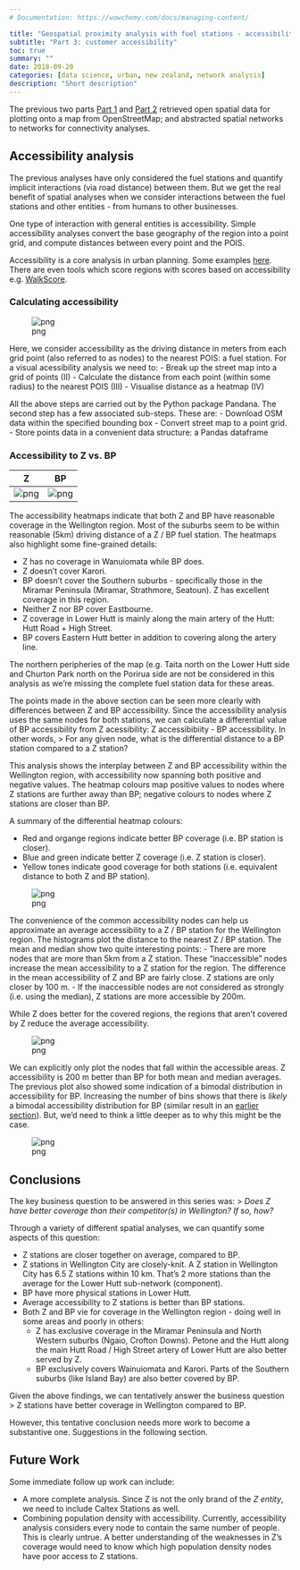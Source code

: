 ```yaml
---
# Documentation: https://wowchemy.com/docs/managing-content/

title: "Geospatial proximity analysis with fuel stations - accessibility"
subtitle: "Part 3: customer accessibility"
toc: true
summary: ""
date: 2018-09-20
categories: [data science, urban, new zealand, network analysis]
description: "Short description"
---
```


The previous two parts [Part 1](https://shriv.github.io/Fuel-Stations-Analysis-Part-1/) and [Part 2](https://shriv.github.io/Fuel-Stations-Analysis-Part-2/) retrieved open spatial data for plotting onto a map from OpenStreetMap; and abstracted spatial networks to networks for connectivity analyses.

## Accessibility analysis
The previous analyses have only considered the fuel stations and quantify implicit interactions (via road distance) between them. But we get the real benefit of spatial analyses when we consider interactions between the fuel stations and other entities - from humans to other businesses.

One type of interaction with general entities is accessibility. Simple accessibility analyses convert the base geography of the region into a point grid, and compute distances between every point and the POIS.

Accessibility is a core analysis in urban planning. Some examples [here](https://www.slideshare.net/DimkaG/transitaccess-27460698). There are even tools which score regions with scores based on accessibility
e.g. [WalkScore](https://www.walkscore.com/).

### Calculating accessibility
![png](accessibility-analysis-schematic.png)

Here, we consider accessibility as the driving distance in meters from each grid point (also referred to as nodes) to the nearest POIS: a fuel station. For a visual acessibility analysis we need to:
- Break up the street map into a grid of points (II)
- Calculate the distance from each point (within some radius) to the nearest POIS (III)
- Visualise distance as a heatmap (IV)

All the above steps are carried out by the Python package Pandana. The second step has a few associated sub-steps. These are:
- Download OSM data within the specified bounding box
- Convert street map to a point grid.
- Store points data in a convenient data structure: a Pandas dataframe

### Accessibility to Z vs. BP

| Z | BP 
| --- | --- 
|![png](Fuel_Stations_Analysis_64_0.png)|![png](Fuel_Stations_Analysis_65_0.png)


The accessibility heatmaps indicate that both Z and BP have reasonable coverage in the Wellington region. Most of the suburbs seem to be within reasonable (5km) driving distance of a Z / BP fuel station. The heatmaps also highlight some fine-grained details:

- Z has no coverage in Wanuiomata while BP does.
- Z doesn't cover Karori.
- BP doesn't cover the Southern suburbs - specifically those in the Miramar Peninsula (Miramar, Strathmore, Seatoun). Z has excellent coverage in this region.
- Neither Z nor BP cover Eastbourne.
- Z coverage in Lower Hutt is mainly along the main artery of the Hutt: Hutt Road + High Street.
- BP covers Eastern Hutt better in addition to covering along the artery line.

The northern peripheries of the map (e.g. Taita north on the Lower Hutt side and Churton Park north on the Porirua side are not be considered in this analysis as we're missing the complete fuel station data for these areas.

The points made in the above section can be seen more clearly with differences between Z and BP accessibility. Since the accessibility analysis uses the same nodes for both stations, we can calculate a differential value of BP accessibility from Z acessibility: Z accessibibiity - BP accessibility. In other words,
> For any given node, what is the differential distance to a BP station compared to a Z station?

This analysis shows the interplay between Z and BP accessibility within the Wellington region, with accessibility now spanning both positive and negative values. The heatmap colours map positive values to nodes where Z stations are further away than BP; negative colours to nodes where Z stations are closer than BP.

A summary of the differential heatmap colours:

- Red and organge regions indicate better BP coverage (i.e. BP station is closer).
- Blue and green indicate better Z coverage (i.e. Z station is closer).
- Yellow tones indicate good coverage for both stations (i.e. equivalent distance to both Z and BP station).

![png](Fuel_Stations_Analysis_67_0.png)

The convenience of the common accessibility nodes can help us approximate an average accessibility to a Z / BP station for the Wellington region. The histograms plot the distance to the nearest Z / BP station. The mean and median show two quite interesting points:
- There are more nodes that are more than 5km from a Z station. These "inaccessible" nodes increase the mean accessibility to a Z station for the region. The difference in the mean accessibility of Z and BP are fairly close.  Z stations are only closer by 100 m.
- If the inaccessible nodes are not considered as strongly (i.e. using the median), Z stations are more accessible by 200m.

While Z does better for the covered regions, the regions that aren't covered by Z reduce the average accessibility.  

![png](Fuel_Stations_Analysis_70_1.png)


We can explicitly only plot the nodes that fall within the accessible areas. Z accessibility is 200 m better than BP for both mean and median averages. The previous plot also showed some indication of a bimodal distribution in accessibility for BP. Increasing the number of bins shows that there is *likely* a bimodal accessibility distribution for BP (similar result in an [earlier section](#Competitor-Analysis)). But, we'd need to think a little deeper as to why this might be the case.

![png](Fuel_Stations_Analysis_72_0.png)


## Conclusions
The key business question to be answered in this series was:
> *Does Z have better coverage than their competitor(s) in Wellington? If so, how?*

Through a variety of different spatial analyses, we can quantify some aspects of this question:

- Z stations are closer together on average, compared to BP.
- Z stations in Wellington City are closely-knit. A Z station in Wellington City has 6.5 Z stations within 10 km. That's 2 more stations than the average for the Lower Hutt sub-network (component).    
- BP have more physical stations in Lower Hutt.
- Average accessibility to Z stations is better than BP stations.
- Both Z and BP vie for coverage in the Wellington region - doing well in some areas and poorly in others:
    - Z has exclusive coverage in the Miramar Peninsula and North Western suburbs (Ngaio, Crofton Downs). Petone and the Hutt along the main Hutt Road / High Street artery of Lower Hutt are also better served by Z.
    - BP exclusively covers Wainuiomata and Karori. Parts of the Southern suburbs (like Island Bay) are also better covered by BP.

Given the above findings, we can tentatively answer the business question
> Z stations have better coverage in Wellington compared to BP.

However, this tentative conclusion needs more work to become a substantive one. Suggestions in the following section.

## Future Work
Some immediate follow up work can include:

- A more complete analysis. Since Z is not the only brand of the *Z entity*, we need to include Caltex Stations as well.
- Combining population density with accessibility. Currently, accessibility analysis considers every node to contain the same number of people. This is clearly untrue. A better understanding of the weaknesses in Z's coverage would need to know which high population density nodes have poor access to Z stations.
